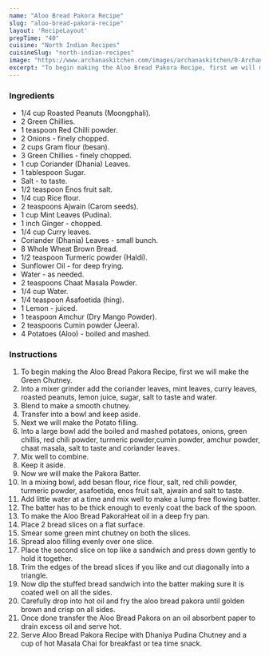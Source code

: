 ---
name: "Aloo Bread Pakora Recipe"
slug: "aloo-bread-pakora-recipe"
layout: 'RecipeLayout'
prepTime: "40"
cuisine: "North Indian Recipes"
cuisineSlug: "north-indian-recipes"
image: "https://www.archanaskitchen.com/images/archanaskitchen/0-Archanas-Kitchen-Recipes/2019/Aloo_Bread_Pakora_Recipe_Video_1_1600.jpg"
excerpt: "To begin making the Aloo Bread Pakora Recipe, first we will make the Green Chutney"
---

### Ingredients

- 1/4 cup Roasted Peanuts (Moongphali).
- 2 Green Chillies.
- 1 teaspoon Red Chilli powder.
- 2 Onions - finely chopped.
- 2 cups Gram flour (besan).
- 3 Green Chillies - finely chopped.
- 1 cup Coriander (Dhania) Leaves.
- 1 tablespoon Sugar.
- Salt - to taste.
- 1/2 teaspoon Enos fruit salt.
- 1/4 cup Rice flour.
- 2 teaspoons Ajwain (Carom seeds).
- 1 cup Mint Leaves (Pudina).
- 1 inch Ginger - chopped.
- 1/4 cup Curry leaves.
- Coriander (Dhania) Leaves - small bunch.
- 8 Whole Wheat Brown Bread.
- 1/2 teaspoon Turmeric powder (Haldi).
- Sunflower Oil - for deep frying.
- Water - as needed.
- 2 teaspoons Chaat Masala Powder.
- 1/4 cup Water.
- 1/4 teaspoon Asafoetida (hing).
- 1 Lemon - juiced.
- 1 teaspoon Amchur (Dry Mango Powder).
- 2 teaspoons Cumin powder (Jeera).
- 4 Potatoes (Aloo) - boiled and mashed.

### Instructions

1. To begin making the Aloo Bread Pakora Recipe, first we will make the Green Chutney.
1. Into a mixer grinder add the coriander leaves, mint leaves, curry leaves, roasted peanuts, lemon juice, sugar, salt to taste and water.
1. Blend to make a smooth chutney.
1. Transfer into a bowl and keep aside.
1. Next we will make the Potato filling.
1. Into a large bowl add the boiled and mashed potatoes, onions, green chillis, red chili powder, turmeric powder,cumin powder, amchur powder, chaat masala, salt to taste and coriander leaves.
1. Mix well to combine.
1. Keep it aside.
1. Now we will make the Pakora Batter.
1. In a mixing bowl, add besan flour, rice flour, salt, red chili powder, turmeric powder, asafoetida, enos fruit salt, ajwain and salt to taste.
1. Add  little water at a time and mix well to make a lump free flowing batter.
1. The batter has to be thick enough to evenly coat the back of the spoon.
1. To make the Aloo Bread PakoraHeat oil in a deep fry pan.
1. Place 2 bread slices on a flat surface.
1. Smear some green mint chutney on both the slices.
1. Spread aloo filling evenly over one slice.
1. Place the second slice on top like a sandwich and press down gently to hold it together.
1.  Trim the edges of the bread slices if you like and cut diagonally into a triangle.
1. Now dip the stuffed bread sandwich into the batter making sure it is coated well on all the sides.
1. Carefully drop into hot oil and fry the aloo bread pakora until golden brown and crisp on all sides.
1. Once done transfer the Aloo Bread Pakora on an oil absorbent paper to drain excess oil and serve hot.
1. Serve Aloo  Bread Pakora Recipe with Dhaniya Pudina Chutney and a cup of hot Masala Chai for breakfast or tea time snack.
